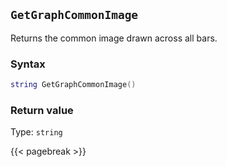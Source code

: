 ## `GetGraphCommonImage`

Returns the common image\index{Images!bar backgrounds} drawn across all bars.

### Syntax {-}

``` .lua
string GetGraphCommonImage()
```


### Return value {-}

Type: `string`


{{< pagebreak >}}